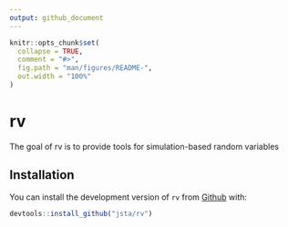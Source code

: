 ```yaml
---
output: github_document
---
```


<!-- README.md is generated from README.Rmd. Please edit that file -->

```r
knitr::opts_chunk$set(
  collapse = TRUE,
  comment = "#>",
  fig.path = "man/figures/README-",
  out.width = "100%"
)
```
# rv

The goal of rv is to provide tools for simulation-based random variables

## Installation

You can install the development version of `rv` from [Github](https://github.com/jsta/rv) with:

``` r
devtools::install_github("jsta/rv")
```
